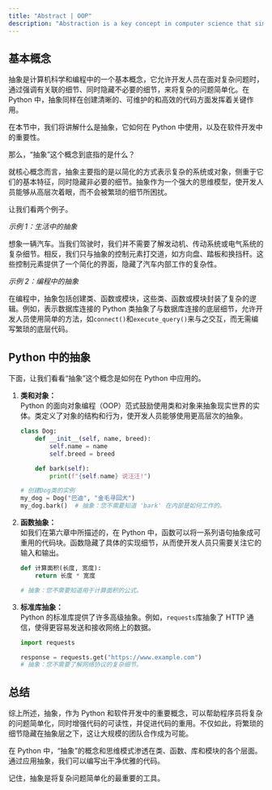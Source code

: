 ```yaml
---
title: "Abstract | OOP"
description: "Abstraction is a key concept in computer science that simplifies complex problems by highlighting important details and hiding the unnecessary ones, which is crucial in Python for writing clean and maintainable code. It allows developers to manage complexity by focusing on essential attributes of systems while omitting irrelevant details. In Python, abstraction is used through classes, functions, and libraries to enhance code readability and facilitate reuse, making it easier for teams to collaborate on large projects."
---
```


## 基本概念

抽象是计算机科学和编程中的一个基本概念，它允许开发人员在面对复杂问题时，通过强调有关联的细节、同时隐藏不必要的细节，来将复杂的问题简单化。在 Python 中，抽象同样在创建清晰的、可维护的和高效的代码方面发挥着关键作用。

在本节中，我们将讲解什么是抽象，它如何在 Python 中使用，以及在软件开发中的重要性。

那么，“抽象”这个概念到底指的是什么？

就核心概念而言，抽象主要指的是以简化的方式表示复杂的系统或对象，侧重于它们的基本特征，同时隐藏非必要的细节。抽象作为一个强大的思维模型，使开发人员能够从高层次着眼，而不会被繁琐的细节所困扰。

让我们看两个例子。

_示例 1：生活中的抽象_

想象一辆汽车。当我们驾驶时，我们并不需要了解发动机、传动系统或电气系统的复杂细节。相反，我们只与抽象的控制元素打交道，如方向盘、踏板和换挡杆。这些控制元素提供了一个简化的界面，隐藏了汽车内部工作的复杂性。

_示例 2：编程中的抽象_

在编程中，抽象包括创建类、函数或模块，这些类、函数或模块封装了复杂的逻辑。例如，表示数据库连接的 Python 类抽象了与数据库连接的底层细节，允许开发人员使用简单的方法，如`connect()`和`execute_query()`来与之交互，而无需编写繁琐的底层代码。

## Python 中的抽象

下面，让我们看看“抽象”这个概念是如何在 Python 中应用的。

1. **类和对象：**  
   Python 的面向对象编程（OOP）范式鼓励使用类和对象来抽象现实世界的实体。类定义了对象的结构和行为，使开发人员能够使用更高层次的抽象。

    ```python
    class Dog:
        def __init__(self, name, breed):
            self.name = name
            self.breed = breed

        def bark(self):
            print(f"{self.name} 说汪汪!")

    # 创建Dog类的实例
    my_dog = Dog("巴迪", "金毛寻回犬")
    my_dog.bark()  # 抽象：您不需要知道 'bark' 在内部是如何工作的。
    ```

2. **函数抽象：**  
   如我们在第六章中所描述的，在 Python 中，函数可以将一系列语句抽象成可重用的代码块。函数隐藏了具体的实现细节，从而使开发人员只需要关注它的输入和输出。

    ```python
    def 计算面积(长度, 宽度):
        return 长度 * 宽度

    # 抽象：您不需要知道用于计算面积的公式。
    ```

3. **标准库抽象：**  
   Python 的标准库提供了许多高级抽象。例如，`requests`库抽象了 HTTP 通信，使得更容易发送和接收网络上的数据。

    ```python
    import requests

    response = requests.get("https://www.example.com")
    # 抽象：您不需要了解网络协议的复杂细节。
    ```

## 总结

综上所述，抽象，作为 Python 和软件开发中的重要概念，可以帮助程序员将复杂的问题简单化，同时增强代码的可读性，并促进代码的重用。不仅如此，将繁琐的细节隐藏在抽象层之下，这让大规模的团队合作成为可能。

在 Python 中，“抽象”的概念和思维模式渗透在类、函数、库和模块的各个层面。通过应用抽象，我们可以编写出干净优雅的代码。

记住，抽象是将复杂问题简单化的最重要的工具。
